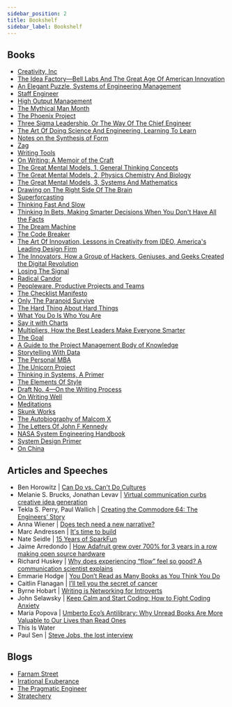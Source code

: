 ```yaml
---
sidebar_position: 2
title: Bookshelf
sidebar_label: Bookshelf
---
```


## Books

- [Creativity, Inc](https://www.amazon.ca/Creativity-Inc-Overcoming-Unseen-Inspiration/dp/0307361179/ref=sr_1_1?crid=3V1IRE4NVW88E&keywords=Creativity%2C+Inc&qid=1661032851&sprefix=creativity%2C+inc%2Caps%2C108&sr=8-1)
- [The Idea Factory—Bell Labs And The Great Age Of American Innovation](https://www.amazon.ca/Idea-Factory-Great-American-Innovation/dp/0143122797/ref=sr_1_1?crid=3OOQ8ACDIMNNT&keywords=The+Idea+Factory&qid=1661032870&sprefix=the+idea+factory%2Caps%2C86&sr=8-1)
- [An Elegant Puzzle, Systems of Engineering Management](https://www.amazon.ca/Elegant-Puzzle-Systems-Engineering-Management/dp/B07SH17YV4/ref=sr_1_1?crid=23PCE7GD717OK&keywords=an+elegant+puzzle&qid=1661032888&sprefix=an+elegant+puzzle%2Caps%2C102&sr=8-1)
- [Staff Engineer](https://www.amazon.ca/Staff-Engineer-Leadership-beyond-management/dp/1736417916/ref=tmm_pap_swatch_0?_encoding=UTF8&qid=1661032904&sr=1-1)
- [High Output Management](https://www.amazon.ca/High-Output-Management-Andrew-Grove/dp/0679762884/ref=sr_1_1?crid=24KC4Z2AV1DLA&keywords=High+Output+Management&qid=1661032920&s=books&sprefix=high+output+management%2Cstripbooks%2C76&sr=1-1)
- [The Mythical Man Month](https://www.amazon.ca/Mythical-Man-Month-Software-Engineering-Anniversary/dp/0201835959/ref=sr_1_1?keywords=the+mythical+man+month&qid=1661032935&s=books&sprefix=the+mythica%2Cstripbooks%2C103&sr=1-1)
- [The Phoenix Project](https://www.amazon.ca/Phoenix-Project-DevOps-Helping-Business/dp/1942788290/ref=sr_1_1?keywords=the+phoenix+project&qid=1661032948&s=books&sprefix=the+phoen%2Cstripbooks%2C107&sr=1-1)
- [Three Sigma Leadership, Or The Way Of The Chief Engineer](https://www.amazon.ca/Three-Sigma-Leadership-Engineer-Engineers/dp/B08CM6663R/ref=sr_1_1?crid=NT9UA8IKPPC6&keywords=Three+Sigma+Leadership&qid=1661032960&s=books&sprefix=three+sigma+leadership%2Cstripbooks%2C123&sr=1-1)
- [The Art Of Doing Science And Engineering, Learning To Learn](https://www.amazon.ca/Art-Doing-Science-Engineering-Learning-ebook/dp/B088TMLQDC/ref=sr_1_1?crid=1DV5D8A2LER42&keywords=The+Art+Of+Doing+Science+And+Engineering&qid=1661032977&s=books&sprefix=the+art+of+doing+science+and+engineering%2Cstripbooks%2C76&sr=1-1)
- [Notes on the Synthesis of Form](https://www.amazon.ca/Notes-Synthesis-Form-Christopher-Alexander/dp/0674627512/ref=sr_1_1?crid=GH8CT5NJ0BE9&keywords=Notes+on+the+Synthesis+of+Form&qid=1661032993&s=books&sprefix=notes+on+the+synthesis+of+form%2Cstripbooks%2C82&sr=1-1)
- [Zag](https://www.amazon.ca/ZAG-Strategy-High-Performance-Brands-One-Off-ebook/dp/B0058NXWMM/ref=sr_1_1?crid=MUBM3QTS61K2&keywords=zag&qid=1661033005&s=books&sprefix=zag%2Cstripbooks%2C98&sr=1-1)
- [Writing Tools](https://www.amazon.ca/Writing-Tools-Essential-Strategies-Writer/dp/0316014990/ref=sr_1_1?crid=1CXLR7XMGAJJO&keywords=Writing+Tools&qid=1661033021&s=books&sprefix=writing+tools%2Cstripbooks%2C73&sr=1-1)
- [On Writing: A Memoir of the Craft](https://www.amazon.ca/Writing-Memoir-Craft-Stephen-King/dp/1982159375/ref=sr_1_1?crid=1SUE1SMYK3PMU&keywords=On+Writing%3A+A+Memoir+of+the+Craft&qid=1661033039&s=books&sprefix=on+writing+a+memoir+of+the+craft%2Cstripbooks%2C87&sr=1-1)
- [The Great Mental Models, 1, General Thinking Concepts](https://www.amazon.ca/Great-Mental-Models-Thinking-Concepts/dp/1999449002/ref=sr_1_1?crid=3CL332SSHYJG0&keywords=The+Great+Mental+Models%2C+1%2C+General+Thinking+Concepts&qid=1661033056&s=books&sprefix=the+great+mental+models%2C+1%2C+general+thinking+concepts%2Cstripbooks%2C84&sr=1-1)
- [The Great Mental Models, 2, Physics Chemistry And Biology](https://www.amazon.ca/Great-Mental-Models-Physics-Chemistry/dp/1999449037/ref=sr_1_3?crid=3CL332SSHYJG0&keywords=The+Great+Mental+Models%2C+1%2C+General+Thinking+Concepts&qid=1661033066&s=books&sprefix=the+great+mental+models%2C+1%2C+general+thinking+concepts%2Cstripbooks%2C84&sr=1-3)
- [The Great Mental Models, 3, Systems And Mathematics](https://www.amazon.ca/Great-Mental-Models-Systems-Mathematics/dp/1999449061/ref=sr_1_3?crid=1Y1YS826STNOC&keywords=the+great+mental+models&qid=1661032598&sprefix=the+great+mental+models%2Caps%2C89&sr=8-3)
- [Drawing on The Right Side Of The Brain](https://www.amazon.ca/Drawing-Right-Side-Brain-Definitive/dp/1585429201/ref=sr_1_1?crid=2F2BBRXEX1D0&keywords=Drawing+on+The+Right+Side+Of+The+Brain&qid=1661033083&s=books&sprefix=drawing+on+the+right+side+of+the+brain%2Cstripbooks%2C92&sr=1-1)
- [Superforcasting](https://www.amazon.ca/Superforecasting-Science-Prediction-Philip-Tetlock/dp/0771070543/ref=sr_1_1?crid=EW0ZWTBMFROO&keywords=superforecasting&qid=1661033096&s=books&sprefix=superforecasting%2Cstripbooks%2C80&sr=1-1)
- [Thinking Fast And Slow](https://www.amazon.ca/Thinking-Fast-Slow-Daniel-Kahneman/dp/0385676530/ref=sr_1_1?crid=1JU17L4827P27&keywords=Thinking+Fast+And+Slow&qid=1661033109&s=books&sprefix=thinking+fast+and+slow%2Cstripbooks%2C132&sr=1-1)
- [Thinking In Bets, Making Smarter Decisions When You Don't Have All the Facts](https://www.amazon.ca/Thinking-Bets-Making-Smarter-Decisions/dp/0735216371/ref=sr_1_1?crid=3A8WB2ZW52TBN&keywords=Thinking+In+Bets%2C+Making+Smarter+Decisions+When+You+Don%27t+Have+All+the+Facts&qid=1661033131&s=books&sprefix=thinking+in+bets%2C+making+smarter+decisions+when+you+don%27t+have+all+the+facts%2Cstripbooks%2C87&sr=1-1)
- [The Dream Machine](https://www.amazon.com/Dream-Machine-M-Mitchell-Waldrop/dp/1732265119/ref=sr_1_1?crid=CK2F3E88QN0J&keywords=The+Dream+Machine&qid=1661033160&sprefix=the+dream+machine%2Caps%2C92&sr=8-1)
- [The Code Breaker](https://www.amazon.ca/Code-Breaker-Jennifer-Doudna-Editing/dp/1982115866/ref=sr_1_4?crid=14GORSHFE4B79&keywords=The+Code+Breaker&qid=1661033174&s=books&sprefix=the+code+breaker%2Cstripbooks%2C92&sr=1-4)
- [The Art Of Innovation, Lessons in Creativity from IDEO, America's Leading Design Firm](https://www.amazon.ca/Art-Innovation-Lessons-Creativity-Americas/dp/0385499841/ref=sr_1_1?crid=3TCA47YWFY4GG&keywords=The+Art+Of+Innovation%2C+Lessons+in+Creativity+from+IDEO%2C+America%27s+Leading+Design+Firm&qid=1661033195&s=books&sprefix=the+art+of+innovation%2C+lessons+in+creativity+from+ideo%2C+america%27s+leading+design+firm%2Cstripbooks%2C85&sr=1-1)
- [The Innovators, How a Group of Hackers, Geniuses, and Geeks Created the Digital Revolution](https://www.amazon.ca/Innovators-Hackers-Geniuses-Created-Revolution-ebook/dp/B00JGAS65Q/ref=sr_1_1?crid=1TASXTXHQU7PX&keywords=The+Innovators%2C+How+a+Group+of+Hackers%2C+Geniuses%2C+and+Geeks+Created+the+Digital+Revolution&qid=1661033210&s=books&sprefix=the+innovators%2C+how+a+group+of+hackers%2C+geniuses%2C+and+geeks+created+the+digital+revolution%2Cstripbooks%2C89&sr=1-1)
- [Losing The Signal](https://www.amazon.ca/Losing-Signal-Spectacular-Rise-Blackberry/dp/1443436186/ref=sr_1_1?crid=SWMV1GF25PLN&keywords=Losing+The+Signal&qid=1661033228&s=books&sprefix=losing+the+signal%2Cstripbooks%2C78&sr=1-1)
- [Radical Candor](https://www.amazon.ca/Radical-Candor-Revised-Kick-Ass-Humanity/dp/1250235375/ref=sr_1_1?crid=3VUQ6YG7DC5TK&keywords=Radical+Candor&qid=1661033240&s=books&sprefix=radical+candor%2Cstripbooks%2C88&sr=1-1)
- [Peopleware, Productive Projects and Teams](https://www.amazon.ca/Peopleware-Productive-Projects-Teams-3rd/dp/0321934113/ref=sr_1_1?crid=3IMBLA65D1G0V&keywords=Peopleware%2C+Productive+Projects+and+Teams&qid=1661033270&s=books&sprefix=peopleware%2C+productive+projects+and+teams%2Cstripbooks%2C79&sr=1-1)
- [The Checklist Manifesto](https://www.amazon.ca/Checklist-Manifesto-How-Things-Right/dp/0312430000/ref=sr_1_1?crid=GRBRV8GU3IVZ&keywords=The+Checklist+Manifesto&qid=1661033282&s=books&sprefix=the+checklist+manifesto%2Cstripbooks%2C94&sr=1-1)
- [Only The Paranoid Survive](https://www.amazon.ca/Only-Paranoid-Survive-Exploit-Challenge/dp/0385483821/ref=sr_1_1?crid=1HR95VLY23ZX&keywords=Only+The+Paranoid+Survive&qid=1661033293&s=books&sprefix=only+the+paranoid+survive%2Cstripbooks%2C77&sr=1-1)
- [The Hard Thing About Hard Things](https://www.amazon.ca/Hard-Thing-About-Things-Building/dp/0062273205/ref=sr_1_1?crid=3KF0RE78OLA99&keywords=The+Hard+Thing+About+Hard+Things&qid=1661033307&s=books&sprefix=the+hard+thing+about+hard+things%2Cstripbooks%2C86&sr=1-1)
- [What You Do Is Who You Are](https://www.amazon.ca/What-You-Do-Who-Are/dp/0062871331/ref=sr_1_1?crid=GL7WHGXZF3SY&keywords=What+You+Do+Is+Who+You+Are&qid=1661033320&s=books&sprefix=what+you+do+is+who+you+are%2Cstripbooks%2C86&sr=1-1)
- [Say it with Charts](https://www.amazon.ca/Say-Charts-Executives-Visual-Communication/dp/007136997X/ref=sr_1_1?crid=LAMHB18ODO5X&keywords=Say+it+with+Charts&qid=1661033339&s=books&sprefix=say+it+with+charts%2Cstripbooks%2C77&sr=1-1)
- [Multipliers, How the Best Leaders Make Everyone Smarter](https://www.amazon.ca/Multipliers-Revised-Updated-Leaders-Everyone/dp/0062663070/ref=sr_1_1?crid=2HQLTS3584V0M&keywords=Multipliers%2C+How+the+Best+Leaders+Make+Everyone+Smarter&qid=1661033354&s=books&sprefix=multipliers%2C+how+the+best+leaders+make+everyone+smarter%2Cstripbooks%2C84&sr=1-1)
- [The Goal](https://www.amazon.ca/Goal-Process-Ongoing-Improvement/dp/0884271951/ref=sr_1_1?crid=ZKWDI2CYI7P5&keywords=the+goal&qid=1661033370&s=books&sprefix=the+goal%2Cstripbooks%2C97&sr=1-1)
- [A Guide to the Project Management Body of Knowledge](https://www.amazon.ca/Guide-Project-Management-Knowledge-Pmbok/dp/1628256648/ref=sr_1_1?crid=2Z4JY2A0DYUKV&keywords=A+Guide+to+the+Project+Management+Body+of+Knowledge&qid=1661033381&s=books&sprefix=a+guide+to+the+project+management+body+of+knowledge%2Cstripbooks%2C83&sr=1-1)
- [Storytelling With Data](https://www.amazon.ca/Storytelling-Data-Visualization-Business-Professionals/dp/1119002257/ref=sr_1_1?crid=3HNRVWFY0V29V&keywords=Storytelling+With+Data&qid=1661033396&s=books&sprefix=storytelling+with+data%2Cstripbooks%2C85&sr=1-1)
- [The Personal MBA](https://www.amazon.ca/Personal-MBA-10th-Anniversary/dp/0525543023/ref=sr_1_1?crid=2JLUSH821CD50&keywords=The+Personal+MBA&qid=1661033409&s=books&sprefix=the+personal+mba%2Cstripbooks%2C133&sr=1-1)
- [The Unicorn Project](https://www.amazon.ca/Unicorn-Project-Developers-Disruption-Thriving/dp/1942788762/ref=sr_1_1?crid=1HJUNZAY01QO9&keywords=The+Unicorn+Project&qid=1661033419&s=books&sprefix=the+unicorn+project%2Cstripbooks%2C83&sr=1-1)
- [Thinking in Systems, A Primer](https://www.amazon.ca/Thinking-Systems-Primer-Donella-Meadows/dp/1603580557/ref=sr_1_1?crid=3CLE2F0WPF4GT&keywords=Thinking+in+Systems%2C+A+Primer&qid=1661033437&s=books&sprefix=the+unicorn+project%2Cstripbooks%2C221&sr=1-1)
- [The Elements Of Style](https://www.amazon.ca/Elements-Style-William-Strunk-Jr/dp/020530902X/ref=sr_1_1?crid=2U19EOQ02RIFW&keywords=The+Elements+Of+Style&qid=1661033449&s=books&sprefix=the+elements+of+style%2Cstripbooks%2C103&sr=1-1)
- [Draft No. 4—On the Writing Process](https://www.amazon.ca/Draft-No-4-Writing-Process/dp/0374537976/ref=sr_1_1?crid=10NZ5RTK461UZ&keywords=Draft+No.+4%E2%80%94On+the+Writing+Process&qid=1661033462&s=books&sprefix=draft+no+4+on+the+writing+process%2Cstripbooks%2C88&sr=1-1)
- [On Writing Well](https://www.amazon.ca/Writing-Well-Classic-Guide-Nonfiction/dp/0060891548/ref=sr_1_1?crid=39S2DW7F1GQRG&keywords=On+Writing+Well&qid=1661033474&s=books&sprefix=on+writing+well%2Cstripbooks%2C93&sr=1-1)
- [Meditations](https://www.amazon.ca/Meditations-New-Translation-Marcus-Aurelius/dp/0812968255/ref=sr_1_3?crid=1SQY0KDL9JP7C&keywords=meditations+marcus+aurelius&qid=1661033500&s=books&sprefix=meditations%2Cstripbooks%2C111&sr=1-3)
- [Skunk Works](https://www.amazon.ca/Skunk-Works-Personal-Memoir-Lockheed/dp/0316743003/ref=sr_1_1?crid=2XBWZU5HO6EKG&keywords=Skunk+Works&qid=1661033514&s=books&sprefix=skunk+works%2Cstripbooks%2C115&sr=1-1)
- [The Autobiography of Malcom X](https://www.amazon.ca/Autobiography-Malcolm-X-MALCOLM/dp/0345350685/ref=sr_1_1?crid=3CMH9GRADKJ0L&keywords=the+autobiography+of+malcolm+x&qid=1661033528&s=books&sprefix=the+autobiography+of+malcom+x%2Cstripbooks%2C74&sr=1-1)
- [The Letters Of John F Kennedy](https://www.amazon.ca/Letters-John-F-Kennedy/dp/1608193527/ref=sr_1_1?crid=362CBCEZEV6ZH&keywords=The+Letters+Of+John+F+Kennedy&qid=1661033540&s=books&sprefix=the+letters+of+john+f+kennedy%2Cstripbooks%2C109&sr=1-1)
- [NASA System Engineering Handbook](https://www.amazon.ca/NASA-Systems-Engineering-Handbook-Sp-2016-6105/dp/1680920901/ref=sr_1_1?crid=5J12ZAAOH6WG&keywords=NASA+System+Engineering+Handbook&qid=1661033554&s=books&sprefix=nasa+system+engineering+handbook%2Cstripbooks%2C77&sr=1-1)
- [System Design Primer](https://github.com/donnemartin/system-design-primer)
- [On China](https://www.amazon.ca/China-Henry-Kissinger/dp/0143175920/ref=sr_1_1?crid=13FC3R6ADT8X4&keywords=On+China&qid=1661033565&s=books&sprefix=on+china%2Cstripbooks%2C86&sr=1-1)

## Articles and Speeches

- Ben Horowitz | [Can Do vs. Can't Do Cultures](https://a16z.com/2014/02/06/6147/)
- Melanie S. Brucks, Jonathan Levav | [Virtual communication curbs creative idea generation](https://www.nature.com/articles/s41586-022-04643-y)
- Tekla S. Perry, Paul Wallich | [Creating the Commodore 64: The Engineers’ Story](https://spectrum.ieee.org/amp/commodore-64-2656808350)
- Anna Wiener | [Does tech need a new narrative?](https://www.newyorker.com/news/letter-from-silicon-valley/does-tech-need-a-new-narrative#intcid=_the-new-yorker-amp-bottom-recirc_68941b0d-2a97-4759-b37a-d2e20a1016ca_text2vec1)
- Marc Andressen | [It's time to build](https://future.a16z.com/its-time-to-build/)
- Nate Seidle | [15 Years of SparkFun](https://www.sparkfun.com/news/2571)
- Jaime Arredondo | [How Adafruit grew over 700% for 3 years in a row making open source hardware](https://boldandopen.com/adafruit-case-study/)
- Richard Huskey | [Why does experiencing “flow” feel so good? A communication scientist explains](https://bigthink.com/neuropsych/creative-flow/)
- Emmarie Hodge | [You Don’t Read as Many Books as You Think You Do](https://medium.com/no-echo/you-dont-read-as-many-books-as-you-think-you-do-199440d2cb32#:~:text=According%20to%20the%20Pew%20Research,Americans%20reading%204%20or%20less.)
- Caitlin Flanagan | [I’ll tell you the secret of cancer](https://www.theatlantic.com/health/archive/2021/08/caitlin-flanagan-secret-of-surviving-cancer/619844/)
- Byrne Hobart | [Writing is Networking for Introverts](https://byrnehobart.medium.com/writing-is-networking-for-introverts-5cac14ad4c77)
- John Selawsky | [Keep Calm and Start Coding: How to Fight Coding Anxiety](https://levelup.gitconnected.com/keep-calm-and-start-coding-how-to-fight-coding-anxiety-dee06efd8b9c)
- Maria Popova | [Umberto Eco’s Antilibrary: Why Unread Books Are More Valuable to Our Lives than Read Ones](https://www.themarginalian.org/2015/03/24/umberto-eco-antilibrary/)
- This Is Water
- Paul Sen | [Steve Jobs, the lost interview](https://en.wikipedia.org/wiki/Steve_Jobs:_The_Lost_Interview)

## Blogs

- [Farnam Street](https://fs.blog/)
- [Irrational Exuberance](https://lethain.com/)
- [The Pragmatic Engineer](https://www.pragmaticengineer.com/)
- [Stratechery](https://stratechery.com/)
